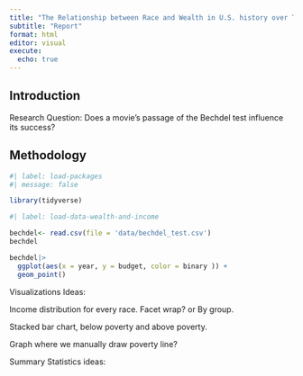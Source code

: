 ```yaml
---
title: "The Relationship between Race and Wealth in U.S. history over Time"
subtitle: "Report"
format: html
editor: visual
execute:
  echo: true
---
```


## Introduction

Research Question: Does a movie's passage of the Bechdel test influence its success?

## Methodology

```r
#| label: load-packages
#| message: false

library(tidyverse)
```

```r
#| label: load-data-wealth-and-income

bechdel<- read.csv(file = 'data/bechdel_test.csv')
bechdel
```

```r
bechdel|>
  ggplot(aes(x = year, y = budget, color = binary )) +
  geom_point()
```

Visualizations Ideas:

Income distribution for every race. Facet wrap? or By group.

Stacked bar chart, below poverty and above poverty.

Graph where we manually draw poverty line?

Summary Statistics ideas:
